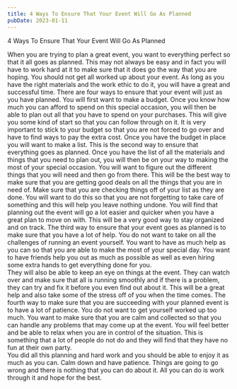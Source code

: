 ```yaml
---
title: 4 Ways To Ensure That Your Event Will Go As Planned
pubDate: 2023-01-11
---
```


4 Ways To Ensure That Your Event Will Go As Planned

When you are trying to plan a great event, you want to everything perfect so that it all goes as planned. This may not always be easy and in fact you will have to work hard at it to make sure that it does go the way that you are hoping.  You should not get all worked up about your event.  As long as you have the right materials and the work ethic to do it, you will have a great and successful time.
There are four ways to ensure that your event will just as you have planned.  You will first want to make a budget. Once you know how much you can afford to spend on this special occasion, you will then be able to plan out all that you have to spend on your purchases.  This will give you some kind of start so that you can follow through on it.  It is very important to stick to your budget so that you are not forced to go over and have to find ways to pay the extra cost.
Once you have the budget in place you will want to make a list. This is the second way to ensure that everything goes as planned.  Once you have the list of all the materials and things that you need to plan out, you will then be on your way to making the most of your special occasion. You will want to figure out the different things that you will need and then go from there. This will be the best way to make sure that you are getting good deals on all the things that you are in need of.
Make sure that you are checking things off of your list as they are done.  You will want to do this so that you are not forgetting to take care of something and this will help you leave nothing undone. You will find that planning out the event will go a lot easier and quicker when you have a great plan to move on with. This will be a very good way to stay organized and on track.
The third way to ensure that your event goes as planned is to make sure that you have a lot of help. You do not want to take on all the challenges of running an event yourself. You want to have as much help as you can so that you are able to make the most of your special day. You want to have friends help you out as much as possible as well as even hiring some extra hands to get everything done for you.  
They will also be able to keep an eye on things at the event. They can watch over and make sure that all is running smoothly and if there is a problem, they can try and fix it before you even find out about it. This will be a great help and also take some of the stress off of you when the time comes.
The fourth way to make sure that you are succeeding with your planned event is to have a lot of patience. You do not want to get yourself worked up too much. You want to make sure that you are calm and collected so that you can handle any problems that may come up at the event. You will feel better and be able to relax when you are in control of the situation. This is something that a lot of people do not do and they will find that they have no fun at their own party.  
You did all this planning and hard work and you should be able to enjoy it as much as you can.  Calm down and have patience. Things are going to go wrong and there is nothing that you can do about it. All you can do is work through it and hope for the best.